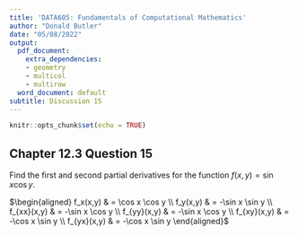 ```yaml
---
title: 'DATA605: Fundamentals of Computational Mathematics'
author: "Donald Butler"
date: "05/08/2022"
output:
  pdf_document:
    extra_dependencies:
    - geometry
    - multicol
    - multirow
  word_document: default
subtitle: Discussion 15
---
```


```r
knitr::opts_chunk$set(echo = TRUE)
```

## Chapter 12.3 Question 15

Find the first and second partial derivatives for the function $f(x,y) = \sin x \cos y$.

$\begin{aligned}
f_x(x,y) & = \cos x \cos y \\
f_y(x,y) & = -\sin x \sin y \\
f_{xx}(x,y) & = -\sin x \cos y \\
f_{yy}(x,y) & = -\sin x \cos y \\
f_{xy}(x,y) & = -\cos x \sin y \\
f_{yx}(x,y) & = -\cos x \sin y
\end{aligned}$

